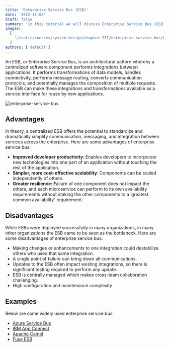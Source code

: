 ```yaml
---
title: 'Enterprise Service Bus (ESB)'
date: '2022-11-03'
draft: false
summary: 'In this tutorial we will discuss Enterprise Service Bus (ESB)'
images:
  [
    '/static/courses/system-design/chapter-III/enterprise-service-bus/banner.png',
  ]
authors: ['default']
---
```


An ESB, or Enterprise Service Bus, is an architectural pattern whereby a centralized software component performs integrations between applications. It performs transformations of data models, handles connectivity, performs message routing, converts communication protocols, and potentially manages the composition of multiple requests. The ESB can make these integrations and transformations available as a service interface for reuse by new applications.

![enterprise-service-bus](/static/courses/system-design/chapter-III/enterprise-service-bus/enterprise-service-bus.png)

## Advantages

In theory, a centralized ESB offers the potential to standardize and dramatically simplify communication, messaging, and integration between services across the enterprise. Here are some advantages of enterprise service bus:

- **Improved developer productivity**: Enables developers to incorporate new technologies into one part of an application without touching the rest of the application.
- **Simpler, more cost-effective scalability**: Components can be scaled independently of others.
- **Greater resilience: F**ailure of one component does not impact the others, and each microservice can perform to its own availability requirements without staking the other components to a ‘greatest common availability' requirement.

## Disadvantages

While ESBs were deployed successfully in many organizations, in many other organizations the ESB came to be seen as the bottleneck. Here are some disadvantages of enterprise service bus:

- Making changes or enhancements to one integration could destabilize others who used that same integration.
- A single point of failure can bring down all communications.
- Updates to the ESB often impact existing integrations, so there is significant testing required to perform any update.
- ESB is centrally managed which makes cross-team collaboration challenging.
- High configuration and maintenance complexity

## Examples

Below are some widely used enterprise service bus:

- [Azure Service Bus](https://azure.microsoft.com/en-in/services/service-bus/)
- [IBM App Connect](https://www.ibm.com/in-en/cloud/app-connect)
- [Apache Camel](https://camel.apache.org/)
- [Fuse ESB](https://www.redhat.com/en/technologies/jboss-middleware/fuse)
